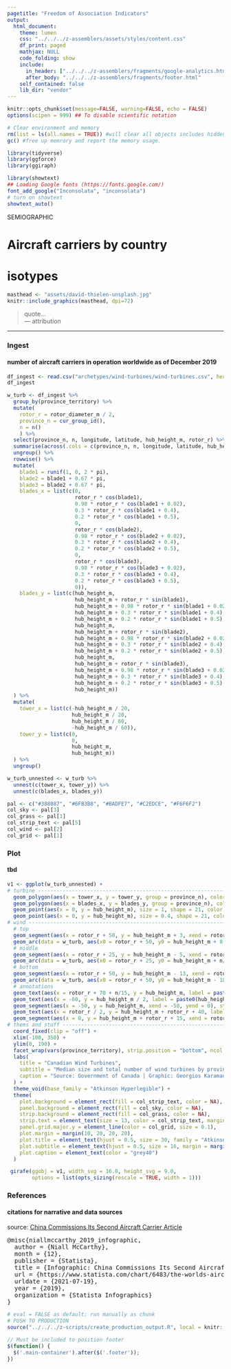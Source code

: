 ```yaml
---
pagetitle: "Freedom of Association Indicators"
output: 
  html_document:
    theme: lumen
    css: "../../../z-assemblers/assets/styles/content.css"
    df_print: paged
    mathjax: NULL
    code_folding: show
    include:
      in_header: ["../../../z-assemblers/fragments/google-analytics.html", "../../../z-assemblers/fragments/header.html"]
      after_body: "../../../z-assemblers/fragments/footer.html"
    self_contained: false
    lib_dir: "vendor"
---
```



```r

knitr::opts_chunk$set(message=FALSE, warning=FALSE, echo = FALSE)
options(scipen = 999) ## To disable scientific notation

# Clear environment and memory
rm(list = ls(all.names = TRUE)) #will clear all objects includes hidden objects.
gc() #free up memrory and report the memory usage.

library(tidyverse)
library(ggforce)
library(ggiraph)

library(showtext)
## Loading Google fonts (https://fonts.google.com/)
font_add_google("Inconsolata", "inconsolata")
# turn on showtext
showtext_auto()

```

<div class="activity">
SEMIOGRAPHIC  
</div>

# Aircraft carriers by country
# isotypes

```r

masthead <- "assets/david-thielen-unsplash.jpg"
knitr::include_graphics(masthead, dpi=72)

```


> quote...\
--- attribution\

***


### Ingest
#### number of aircraft carriers in operation worldwide as of December 2019


```r

df_ingest <- read.csv("archetypes/wind-turbines/wind-turbines.csv", header = TRUE)
df_ingest

```


```r

w_turb <- df_ingest %>% 
  group_by(province_territory) %>% 
  mutate(
    rotor_r = rotor_diameter_m / 2,
    province_n = cur_group_id(),
    n = n()
    ) %>%
  select(province_n, n, longitude, latitude, hub_height_m, rotor_r) %>% 
  summarise(across(.cols = c(province_n, n, longitude, latitude, hub_height_m, rotor_r), median)) %>%
  ungroup() %>% 
  rowwise() %>% 
  mutate(
    blade1 = runif(1, 0, 2 * pi),
    blade2 = blade1 + 0.67 * pi,
    blade3 = blade2 + 0.67 * pi,
    blades_x = list(c(0,
                      rotor_r * cos(blade1),
                      0.98 * rotor_r * cos(blade1 + 0.02),
                      0.3 * rotor_r * cos(blade1 + 0.4),
                      0.2 * rotor_r * cos(blade1 + 0.5),
                      0,
                      rotor_r * cos(blade2),
                      0.98 * rotor_r * cos(blade2 + 0.02),
                      0.3 * rotor_r * cos(blade2 + 0.4),
                      0.2 * rotor_r * cos(blade2 + 0.5),
                      0,
                      rotor_r * cos(blade3),
                      0.98 * rotor_r * cos(blade3 + 0.02),
                      0.3 * rotor_r * cos(blade3 + 0.4),
                      0.2 * rotor_r * cos(blade3 + 0.5),
                      0)),
    blades_y = list(c(hub_height_m,
                      hub_height_m + rotor_r * sin(blade1),
                      hub_height_m + 0.98 * rotor_r * sin(blade1 + 0.02),
                      hub_height_m + 0.3 * rotor_r * sin(blade1 + 0.4),
                      hub_height_m + 0.2 * rotor_r * sin(blade1 + 0.5),
                      hub_height_m,
                      hub_height_m + rotor_r * sin(blade2),
                      hub_height_m + 0.98 * rotor_r * sin(blade2 + 0.02),
                      hub_height_m + 0.3 * rotor_r * sin(blade2 + 0.4),
                      hub_height_m + 0.2 * rotor_r * sin(blade2 + 0.5),
                      hub_height_m,
                      hub_height_m + rotor_r * sin(blade3),
                      hub_height_m + 0.98 * rotor_r * sin(blade3 + 0.02),
                      hub_height_m + 0.3 * rotor_r * sin(blade3 + 0.4),
                      hub_height_m + 0.2 * rotor_r * sin(blade3 + 0.5),
                      hub_height_m))
  ) %>% 
  mutate(
    tower_x = list(c(-hub_height_m / 20,
                     hub_height_m / 20,
                     hub_height_m / 60,
                     -hub_height_m / 60)),
    tower_y = list(c(0,
                     0,
                     hub_height_m,
                     hub_height_m))
  ) %>% 
  ungroup()

w_turb_unnested <- w_turb %>% 
  unnest(c(tower_x, tower_y)) %>% 
  unnest(c(blades_x, blades_y))

pal <- c("#388087", "#6FB3B8", "#BADFE7", "#C2EDCE", "#F6F6F2")
col_sky <- pal[3]
col_grass <- pal[1]
col_strip_text <- pal[5]
col_wind <- pal[2]
col_grid <- pal[1]

```



### Plot
#### tbd

```r

v1 <- ggplot(w_turb_unnested) +
# turbine -----------------------------------------------------------------
  geom_polygon(aes(x = tower_x, y = tower_y, group = province_n), color = "grey10", fill = "white", size = 0.2) +
  geom_polygon(aes(x = blades_x, y = blades_y, group = province_n), color = "grey10", fill = "white", size = 0.2) +
  geom_point(aes(x = 0, y = hub_height_m), size = 1, shape = 21, color = "grey10", fill = "white", stroke = 0.2) +
  geom_point(aes(x = 0, y = hub_height_m), size = 0.4, shape = 21, color = "grey10", fill = "white", stroke = 0.1) +
# wind --------------------------------------------------------------------
  # top
  geom_segment(aes(x = rotor_r + 50, y = hub_height_m + 3, xend = rotor_r + 50 + n/15, yend = hub_height_m + 3), stat = "unique", size = 0.75, color = col_wind) +
  geom_arc(data = w_turb, aes(x0 = rotor_r + 50, y0 = hub_height_m + 8 + n/max(w_turb$n) * 5, r = 5 + n/max(w_turb$n) * 5, start = pi, end = 1.5 * pi + n/max(w_turb$n) * pi), size = 0.75, n = 20, color = col_wind) +
  # middle
  geom_segment(aes(x = rotor_r + 25, y = hub_height_m - 5, xend = rotor_r + 25 + n/15, yend = hub_height_m - 5), stat = "unique", size = 0.75, color = col_wind) +
  geom_arc(data = w_turb, aes(x0 = rotor_r + 25, y0 = hub_height_m + n/max(w_turb$n) * 5 - 3, r = 2 + n/max(w_turb$n) * 5, start = pi, end = 1.5 * pi + n/max(w_turb$n) * pi), size = 0.75, n = 20, color = col_wind) +
  # bottom
  geom_segment(aes(x = rotor_r + 50, y = hub_height_m - 13, xend = rotor_r + 50 + n/15, yend = hub_height_m - 13), stat = "unique", size = 0.75, color = col_wind) +
  geom_arc(data = w_turb, aes(x0 = rotor_r + 50, y0 = hub_height_m - 18 - n/max(w_turb$n) * 5, r = 5 + n/max(w_turb$n) * 5, start = 0, end = -(0.5 * pi + n/max(w_turb$n) * pi)), size = 0.75, n = 20, color = col_wind) +
  # annotations
  geom_text(aes(x = rotor_r + 70 + n/15, y = hub_height_m, label = paste0(n, ifelse(province_territory == "Alberta", " turbines", ""))), stat = "unique", hjust = 0, vjust = 0.8, family = "Atkinson Hyperlegible", size = 4, color = "grey5") +
  geom_text(aes(x = -60, y = hub_height_m / 2, label = paste0(hub_height_m, " m")), stat = "unique", hjust = 1, vjust = 0.8, family = "Atkinson Hyperlegible", size = 3, color = "grey5") +
  geom_segment(aes(x = -50, y = hub_height_m, xend = -50, yend = 0), stat = "unique", linetype = "dashed", size = 0.6, color = col_wind) +
  geom_text(aes(x = rotor_r / 2, y = hub_height_m + rotor_r + 40, label = paste0(rotor_r, " m")), stat = "unique", hjust = 0.5, vjust = 1, family = "Atkinson Hyperlegible", size = 3, color = "grey5") +
  geom_segment(aes(x = 0, y = hub_height_m + rotor_r + 15, xend = rotor_r, yend = hub_height_m + rotor_r + 15), stat = "unique", linetype = "dashed", size = 0.6, color = col_wind) +
# thems and stuff ---------------------------------------------------------
  coord_fixed(clip = "off") +
  xlim(-100, 350) +
  ylim(0, 190) +
  facet_wrap(vars(province_territory), strip.position = "bottom", ncol = 3) +
  labs(
    title = "Canadian Wind Turbines",
    subtitle = "Median size and total number of wind turbines by province/territory",
    caption = "Source: Government of Canada | Graphic: Georgios Karamanis"
  ) +
  theme_void(base_family = "Atkinson Hyperlegible") +
  theme(
    plot.background = element_rect(fill = col_strip_text, color = NA),
    panel.background = element_rect(fill = col_sky, color = NA),
    strip.background = element_rect(fill = col_grass, color = NA),
    strip.text = element_text(size = 13, color = col_strip_text, margin = margin(7, 0, 7, 10), vjust = 1, hjust = 0, family = "Atkinson Hyperlegible Bold"),
    panel.grid.major.y = element_line(color = col_grid, size = 0.1),
    plot.margin = margin(10, 20, 20, 20),
    plot.title = element_text(hjust = 0.5, size = 30, family = "Atkinson Hyperlegible Bold", color = col_grass),
    plot.subtitle = element_text(hjust = 0.5, size = 16, margin = margin(5, 0, 10, 0), color = "grey20"),
    plot.caption = element_text(color = "grey40")
  ) 

 girafe(ggobj = v1, width_svg = 16.0, height_svg = 9.0,
        options = list(opts_sizing(rescale = TRUE, width = 1)))

```


### References
#### citations for narrative and data sources

source: <a href="https://www.statista.com/chart/6483/the-worlds-aircraft-carrier-fleets/" target="_blank">China Commissions Its Second Aircraft Carrier Article</a>

<pre>
@misc{niallmccarthy_2019_infographic,
  author = {Niall McCarthy},
  month = {12},
  publisher = {Statista},
  title = {Infographic: China Commissions Its Second Aircraft Carrier},
  url = {https://www.statista.com/chart/6483/the-worlds-aircraft-carrier-fleets/},
  urldate = {2021-07-19},
  year = {2019},
  organization = {Statista Infographics}
}
</pre>

```r

# eval = FALSE as default; run manually as chunk
# PUSH TO PRODUCTION
source("../../../z-scripts/create_production_output.R", local = knitr::knit_global())

```


```js

// Must be included to position footer
$(function() {
  $('.main-container').after($('.footer'));
})

```

